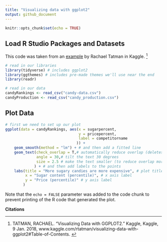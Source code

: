 ```yaml
---
title: "Visualizing data with ggplot2"
output: github_document
---
```


```r
knitr::opts_chunk$set(echo = TRUE)
```

## Load R Studio Packages and Datasets

This code was taken from an [example](www.kaggle.com/rtatman/visualizing-data-with-ggplot2#Table-of-Contents) by Rachael Tatman in Kaggle.
 ^[TATMAN, RACHAEL. “Visualizing Data with GGPLOT2.” Kaggle, Kaggle, 9 Jan. 2018, www.kaggle.com/rtatman/visualizing-data-with-ggplot2#Table-of-Contents. ]
 
 

```r
# read in our libraries
library(tidyverse) # includes ggplot2
library(ggthemes) # includes pre-made themes we'll use near the end
library(readr)

# read in our data
candyRankings <- read_csv("candy-data.csv")
candyProduction <- read_csv("candy_production.csv")

```

## Plot Data

```r
# first we need to set up our plot
ggplot(data = candyRankings, aes(x = sugarpercent, 
                                 y = pricepercent, 
                                 label = competitorname
                                )) +
    geom_smooth(method = "lm") + # and then add a fitted line
    geom_text(check_overlap = T,# automatically reduce overlap (deletes some labels)
              angle = 30,# tilt the text 30 degrees
              size = 2.5 # make the text smaller (to reduce overlap more)
             ) + # and then add labels to the points
    labs(title = "More sugary candies are more expensive", # plot title
         x = "Sugar content (percentile)", # x axis label
         y = "Price (percentile)" # y axis label
        )
```

Note that the `echo = FALSE` parameter was added to the code chunk to prevent printing of the R code that generated the plot.

**Citations**




